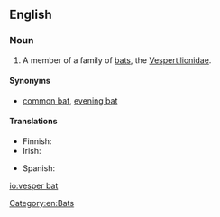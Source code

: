 ==English==
{{wikipedia}}

===Noun===
{{en-noun|head=[[vesper]] [[bat]]}}

# A member of a family of [[bat|bats]], the [[Vespertilionidae]].

====Synonyms====
* {{sense|a bat in Vespertilionidae}} [[common bat]], [[evening bat]]

====Translations====
{{trans-top|family of bats}}
* Finnish: {{t|fi|aitolepakko}}
* Irish: {{t|ga|ialtóg choiteann|f}}
{{trans-mid}}
* Spanish: {{t|es|vespertiliónido|m}}
{{trans-bottom}}

[[Category:en:Bats]]

[[io:vesper bat]]